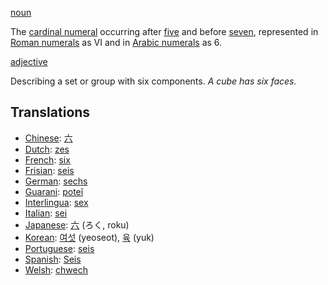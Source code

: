 [[noun]]

The [[cardinal numeral]] occurring after [[five]] and before [[seven]], represented in [[Roman numerals]] as VI and in [[Arabic numerals]] as 6.

[[adjective]]

Describing a set or group with six components. ''A cube has six faces.''

==Translations==
*[[Chinese]]: [[六]]
*[[Dutch]]: [[zes]]
*[[French]]: [[six]]
*[[Frisian]]: [[seis]]
*[[German]]: [[sechs]]
*[[Guarani]]: [[poteĩ]]
*[[Interlingua]]: [[sex]]
*[[Italian]]: [[sei]]
*[[Japanese]]: [[六]] (ろく, roku)
*[[Korean]]: [[여섯]] (yeoseot), [[육]] (yuk)
*[[Portuguese]]: [[seis]]
*[[Spanish]]: [[Seis]]
*[[Welsh]]: [[chwech]]